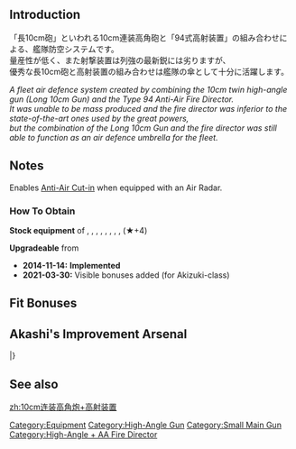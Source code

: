 {{EquipmentInfo}}

==Introduction==
「長10cm砲」といわれる10cm連装高角砲と「94式高射装置」の組み合わせによる、艦隊防空システムです。<br>量産性が低く、また射撃装置は列強の最新鋭には劣りますが、<br>優秀な長10cm砲と高射装置の組み合わせは艦隊の傘として十分に活躍します。 

''A fleet air defence system created by combining the 10cm twin high-angle gun (Long 10cm Gun) and the Type 94 Anti-Air Fire Director. <br>It was unable to be mass produced and the fire director was inferior to the state-of-the-art ones used by the great powers,<br> but the combination of the Long 10cm Gun and the fire director was still able to function as an air defence umbrella for the fleet.''

==Notes==
Enables [[Anti-Air Fire#Anti-Air Cut-In|Anti-Air Cut-in]] when equipped with an Air Radar.

<div class="mw-collapsible"><h3>How To Obtain</h3>
<div class="mw-collapsible-content">
'''Stock equipment''' of {{Ship/Link|Akizuki Kai}}, {{Ship/Link|Akizuki}}, {{Ship/Link|Hatsuzuki Kai}}, {{Ship/Link|Hatsuzuki}}, {{Ship/Link|Suzutsuki Kai}}, {{Ship/Link|Suzutsuki}}, {{Ship/Link|Teruzuki Kai}}, {{Ship/Link|Teruzuki}}, {{Ship/Link|Yukikaze Kai Ni}} (★+4)

'''Upgradeable''' from {{Equipment/Link|Type 94 Anti-Aircraft Fire Director}}

</div></div>


<div class="mw-collapsible><h3>Updates History</h3>
<div class="mw-collapsible-content>
* '''2014-11-14:''' '''Implemented'''
* '''2021-03-30:''' Visible bonuses added (for Akizuki-class)
</div></div>

==Fit Bonuses==
{{:10cm Twin High-angle Gun Mount + Anti-Aircraft Fire Director/Bonuses}}

==Akashi's Improvement Arsenal==
{{AkashiWorkshop}}
{{AkashiWorkshopLine
|Name={{PAGENAME}}
|ItemType=GreenGunDP
|Fuel=10
|Ammo=60
|Steel=150
|Baux=50
|Mats0-5=6/7
|Mats6-9=5/8
|Mats10=-
|Screws0-5=3/4
|Screws6-9=4/7
|Screws10=-
|EquipConsume0-5=-
|EquipConsume6-9=2x{{GreenGunDP|10cm Twin High-angle Mount}}
|EquipConsume10=-
|Sun=&nbsp;<br>T<br>&nbsp;<br>S
|Mon=A<br>&nbsp;<br>H<br>S
|Tue=A<br>&nbsp;<br>H<br>&nbsp;
|Wed=A<br>&nbsp;<br>H<br>&nbsp;
|Thu=A<br>T<br>H<br>&nbsp;
|Fri=&nbsp;<br>T<br>&nbsp;<br>S
|Sat=&nbsp;<br>T<br>&nbsp;<br>S
|2ndShip=[[Akizuki]]<br>[[Teruzuki]]<br>[[Hatsuzuki]]<br>[[Suzutsuki]]
}}
|}

==See also==
{{Equipmentlist}}
[[Category:Equipment]]
[[Category:High-Angle Gun]]
[[Category:Small Main Gun]]
[[Category:High-Angle + AA Fire Director]]
[[zh:10cm连装高角炮+高射装置]]